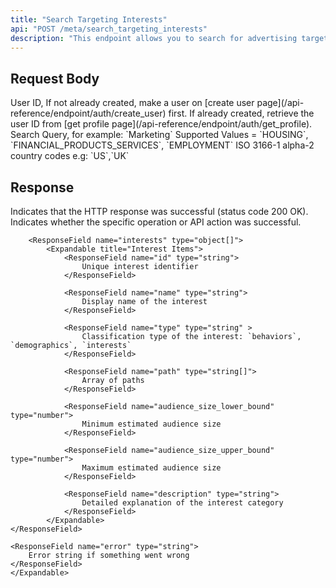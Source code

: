 ```yaml
---
title: "Search Targeting Interests"
api: "POST /meta/search_targeting_interests"
description: "This endpoint allows you to search for advertising target interests based on specific criteria. It helps in identifying relevant interest groups to improve the accuracy and effectiveness of ad targeting."
---
```


## Request Body

<ParamField body="userId" type="string" required>
	User ID, If not already created, make a user on [create user
	page](/api-reference/endpoint/auth/create_user) first. If already created,
	retrieve the user ID from [get profile
	page](/api-reference/endpoint/auth/get_profile).
</ParamField>
<ParamField body="query" type="string" required>
	Search Query, for example: `Marketing`
</ParamField>
<ParamField body="specialAdCategories" type="string[]" default={[]}>
	Supported Values = `HOUSING`, `FINANCIAL_PRODUCTS_SERVICES`, `EMPLOYMENT`
</ParamField>
<ParamField body="specialAdCountries" type="string[]" default={[]}>
	ISO 3166-1 alpha-2 country codes e.g: `US`,`UK`
</ParamField>

## Response

<ResponseField name="success" type="boolean">
	Indicates that the HTTP response was successful (status code 200 OK).
</ResponseField>

<ResponseField name="results" type="object">
	<Expandable title="Media Results">
		<ResponseField name="success" type="boolean">
			Indicates whether the specific operation or API action was successful.
    	</ResponseField>

    	<ResponseField name="interests" type="object[]">
            <Expandable title="Interest Items">
                <ResponseField name="id" type="string">
                    Unique interest identifier
                </ResponseField>

                <ResponseField name="name" type="string">
                    Display name of the interest
                </ResponseField>

                <ResponseField name="type" type="string" >
                    Classification type of the interest: `behaviors`, `demographics`, `interests`
                </ResponseField>

                <ResponseField name="path" type="string[]">
                    Array of paths
                </ResponseField>

                <ResponseField name="audience_size_lower_bound" type="number">
                    Minimum estimated audience size
                </ResponseField>

                <ResponseField name="audience_size_upper_bound" type="number">
                    Maximum estimated audience size
                </ResponseField>

                <ResponseField name="description" type="string">
                    Detailed explanation of the interest category
                </ResponseField>
            </Expandable>
    </ResponseField>

    <ResponseField name="error" type="string">
        Error string if something went wrong
    </ResponseField>
    </Expandable>

</ResponseField>
